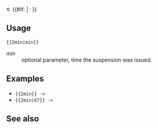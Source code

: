 [[Image:Number 2 in light blue rounded square.svg|12px|Suspension {{#if: {{{1|}}} | in the {{ordinal|{{{1|}}}}} minute }}|link=]]<!--
-->{{#if: {{{1|<noinclude>-</noinclude>}}} |
<span style="font-size: 10px; vertical-align: middle;"> {{{1}}}'</span>
}}<noinclude>

==Usage==
<code><nowiki>{{2min|min}}</nowiki></code>
;''min''
:optional parameter, time the suspension was issued.

==Examples==
*<code><nowiki>{{2min}}</nowiki> -> </code>{{2min}}
*<code><nowiki>{{2min|67}}</nowiki> -> </code>{{2min|67}}

==See also==
{{Match report templates}}

[[Category:Handball templates|{{PAGENAME}}]]

</noinclude>